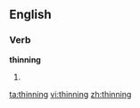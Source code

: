 ==English==

===Verb===
'''thinning'''

# {{present participle of|[[thin]]}}

[[ta:thinning]]
[[vi:thinning]]
[[zh:thinning]]